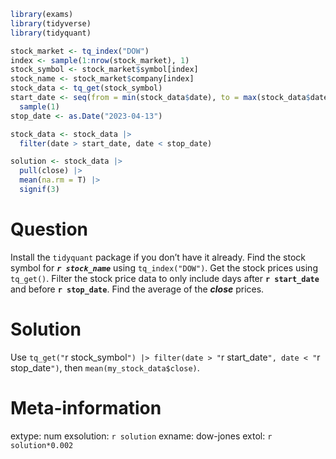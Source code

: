 ```r
library(exams)
library(tidyverse)
library(tidyquant)

stock_market <- tq_index("DOW")
index <- sample(1:nrow(stock_market), 1)
stock_symbol <- stock_market$symbol[index]
stock_name <- stock_market$company[index]
stock_data <- tq_get(stock_symbol)
start_date <- seq(from = min(stock_data$date), to = max(stock_data$date), "years") |> 
  sample(1)
stop_date <- as.Date("2023-04-13")

stock_data <- stock_data |> 
  filter(date > start_date, date < stop_date)

solution <- stock_data |> 
  pull(close) |> 
  mean(na.rm = T) |> 
  signif(3)
```


Question
========
Install the `tidyquant` package if you don't have it already. Find the stock symbol for *__`r stock_name`__* using `tq_index("DOW")`. Get the stock prices using `tq_get()`. Filter the stock price data to only include days after __`r start_date`__ and before __`r stop_date`__. Find the average of the *__close__* prices.


Solution
========
Use `tq_get("`r stock_symbol`") |> filter(date > "`r start_date`", date < "`r stop_date`")`, then `mean(my_stock_data$close)`.



Meta-information
================
extype: num
exsolution: `r solution`
exname: dow-jones
extol: `r solution*0.002`
